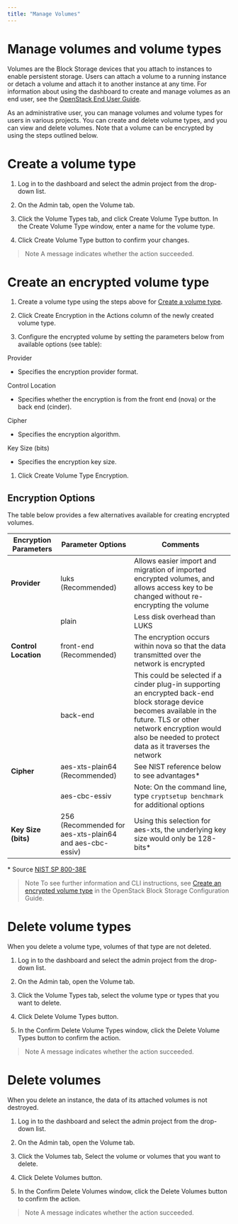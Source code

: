 ```yaml
---
title: "Manage Volumes"
---
```


# Manage volumes and volume types

Volumes are the Block Storage devices that you attach to instances to enable persistent storage. Users can attach a volume to a running instance or detach a volume and attach it to another instance at any time. For information about using the dashboard to create and manage volumes as an end user, see the [OpenStack End User Guide](https://docs.openstack.org/horizon/zed/user/manage-volumes.html).

As an administrative user, you can manage volumes and volume types for users in various projects. You can create and delete volume types, and you can view and delete volumes. Note that a volume can be encrypted by using the steps outlined below.

# Create a volume type

1. Log in to the dashboard and select the admin project from the drop-down list.

2. On the Admin tab, open the Volume tab.

3. Click the Volume Types tab, and click Create Volume Type button. In the Create Volume Type window, enter a name for the volume type.

4. Click Create Volume Type button to confirm your changes.

> Note
> A message indicates whether the action succeeded.

# Create an encrypted volume type

1. Create a volume type using the steps above for [Create a volume type](https://docs.openstack.org/horizon/zed/admin/manage-volumes.html#create-a-volume-type).

2. Click Create Encryption in the Actions column of the newly created volume type.

3. Configure the encrypted volume by setting the parameters below from available options (see table):

Provider

* Specifies the encryption provider format.

Control Location

* Specifies whether the encryption is from the front end (nova) or the back end   (cinder).

Cipher

* Specifies the encryption algorithm.

Key Size (bits)

* Specifies the encryption key size.

1. Click Create Volume Type Encryption.

## Encryption Options

The table below provides a few alternatives available for creating encrypted volumes.

| Encryption Parameters | Parameter Options                                       | Comments                                                                                                                                                                                                                           |
| --------------------- | ------------------------------------------------------- | ---------------------------------------------------------------------------------------------------------------------------------------------------------------------------------------------------------------------------------- |
| **Provider**          | luks (Recommended)                                      | Allows easier import and migration of imported encrypted volumes, and allows access key to be changed without re-encrypting the volume                                                                                             |
|                       | plain                                                   | Less disk overhead than LUKS                                                                                                                                                                                                       |
| **Control Location**  | front-end (Recommended)                                 | The encryption occurs within nova so that the data transmitted over the network is encrypted                                                                                                                                       |
|                       | back-end                                                | This could be selected if a cinder plug-in supporting an encrypted back-end block storage device becomes available in the future. TLS or other network encryption would also be needed to protect data as it traverses the network |
| **Cipher**            | aes-xts-plain64 (Recommended)                           | See NIST reference below to see advantages\*                                                                                                                                                                                       |
|                       | aes-cbc-essiv                                           | Note: On the command line, type `cryptsetup benchmark` for additional options                                                                                                                                                      |
| **Key Size (bits)**   | 256 (Recommended for aes-xts-plain64 and aes-cbc-essiv) | Using this selection for aes-xts, the underlying key size would only be 128-bits\*                                                                                                                                                 |

\* Source [NIST SP 800-38E](https://nvlpubs.nist.gov/nistpubs/Legacy/SP/nistspecialpublication800-38e.pdf)

> Note
> To see further information and CLI instructions, see [Create an encrypted volume type](https://docs.openstack.org/cinder/latest/configuration/block-storage/volume-encryption.html#create-an-encrypted-volume-type) in the OpenStack Block Storage Configuration Guide.

# Delete volume types

When you delete a volume type, volumes of that type are not deleted.

1. Log in to the dashboard and select the admin project from the drop-down list.

2. On the Admin tab, open the Volume tab.

3. Click the Volume Types tab, select the volume type or types that you want to delete.

4. Click Delete Volume Types button.

5. In the Confirm Delete Volume Types window, click the Delete Volume Types button to confirm the action.

> Note
> A message indicates whether the action succeeded.

# Delete volumes

When you delete an instance, the data of its attached volumes is not destroyed.

1. Log in to the dashboard and select the admin project from the drop-down list.

2. On the Admin tab, open the Volume tab.

3. Click the Volumes tab, Select the volume or volumes that you want to delete.

4. Click Delete Volumes button.

5. In the Confirm Delete Volumes window, click the Delete Volumes button to confirm the action.

> Note
> A message indicates whether the action succeeded.